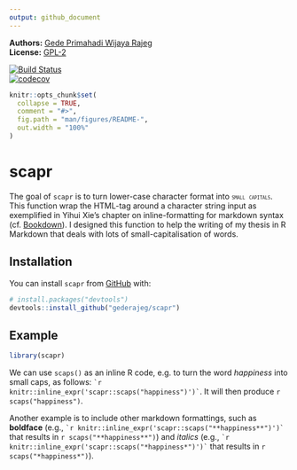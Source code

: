 ```yaml
---
output: github_document
---
```


<!-- README.md is generated from README.Rmd. Please edit that file -->

**Authors:** [Gede Primahadi Wijaya Rajeg](https://figshare.com/authors/Gede_Primahadi_Wijaya_Rajeg/1234749)<br/>
**License:** [GPL-2](https://www.gnu.org/licenses/old-licenses/gpl-2.0.en.html)<br/>

[![Build Status](https://travis-ci.org/gederajeg/scapr.svg?branch=master)](https://travis-ci.org/gederajeg/scapr)<br/>
[![codecov](https://codecov.io/gh/gederajeg/scapr/branch/master/graph/badge.svg)](https://codecov.io/gh/gederajeg/scapr)<br/>


```r
knitr::opts_chunk$set(
  collapse = TRUE,
  comment = "#>",
  fig.path = "man/figures/README-",
  out.width = "100%"
)
```
# scapr

The goal of `scapr` is to turn lower-case character format into <span style = "font-variant:small-caps;">`small capitals`</span>. This function wrap the HTML-tag around a character string input as exemplified in Yihui Xie's chapter on inline-formatting for markdown syntax (cf.  [Bookdown](https://bookdown.org/yihui/bookdown/markdown-syntax.html)). I designed this function to help the writing of my thesis in R Markdown that deals with lots of small-capitalisation of words.

## Installation

You can install `scapr` from [GitHub](https://github.com/) with:

``` r
# install.packages("devtools")
devtools::install_github("gederajeg/scapr")
```
## Example

```r
library(scapr)
```


We can use `scaps()` as an inline R code, e.g. to turn the word *happiness* into small caps, as follows: `` `r knitr::inline_expr('scapr::scaps("happiness")')` ``. It will then produce `r scaps("happiness")`.

Another example is to include other markdown formattings, such as **boldface** (e.g., `` `r knitr::inline_expr('scapr::scaps("**happiness**")')` `` that results in `r scaps("**happiness**")`) and *italics* (e.g., `` `r knitr::inline_expr('scapr::scaps("*happiness*")')` `` that results in `r scaps("*happiness*")`).

